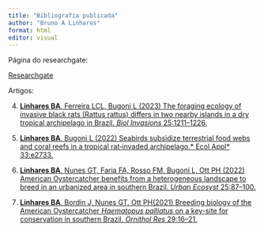 ```yaml
---
title: "Bibliografia publicada"
author: "Bruno A Linhares"
format: html
editor: visual
---
```

Página do researchgate:

[Researchgate](https://www.researchgate.net/profile/Bruno-Linhares-3)

Artigos: 

4. [**Linhares BA**, Ferreira LCL, Bugoni L (2023) The foraging ecology of invasive black rats (Rattus rattus) differs in two nearby islands in a dry tropical archipelago in Brazil. *Biol Invasions* 25:1211–1226.](https://link.springer.com/article/10.1007/s10530-022-02975-4)

3. [**Linhares BA**, Bugoni L (2022) Seabirds subsidize terrestrial food webs and coral reefs in a tropical rat‐invaded archipelago.* Ecol Appl* 33:e2733.](https://esajournals.onlinelibrary.wiley.com/doi/abs/10.1002/eap.2733)

2. [**Linhares BA**, Nunes GT, Faria FA, Rosso FM, Bugoni L, Ott PH (2022) American Oystercatcher benefits from a heterogeneous landscape to breed in an urbanized area in southern Brazil. *Urban Ecosyst* 25:87–100.](https://doi.org/10.1007/s11252-021-01123-5)

1. [**Linhares BA**, Bordin J, Nunes GT, Ott PH(2021) Breeding biology of the American Oystercatcher *Haematopus palliatus* on a key-site for conservation in southern Brazil. *Ornithol Res* 29:16–21.](https://doi.org/10.1007/s43388-021-00042-5)